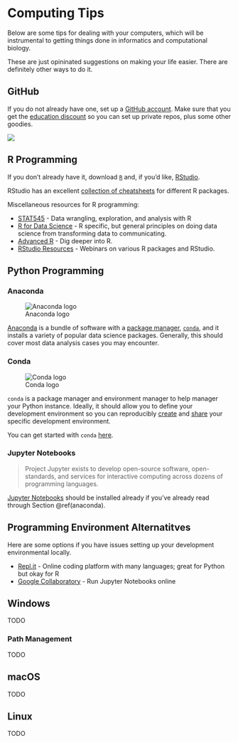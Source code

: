 # Computing Tips {#computing}

Below are some tips for dealing with your computers, which will be instrumental
to getting things done in informatics and computational biology.

These are just opininated suggestions on making your life easier. There are
definitely other ways to do it.

## GitHub

If you do not already have one, set up a [GitHub account](https://github.com).
Make sure that you get the [education discount](https://education.github.com/)
so you can set up private repos, plus some other goodies.

![](http://imgs.xkcd.com/comics/git.png)

## R Programming

If you don't already have it, download [`R`](https://cran.r-project.org) and, if
you'd like, [RStudio](https://www.rstudio.com/products/rstudio/#Desktop).

RStudio has an excellent
[collection of cheatsheets](https://www.rstudio.com/resources/cheatsheets/)
for different R packages.

Miscellaneous resources for R programming:

- [STAT545](http://stat545.com/) - Data wrangling, exploration, and analysis
  with R
- [R for Data Science](https://r4ds.had.co.nz/) - R specific, but general
  principles on doing data science from transforming data to communicating.
- [Advanced R](https://adv-r.hadley.nz/) - Dig deeper into R.
- [RStudio Resources](https://resources.rstudio.com/) - Webinars on various R
  packages and RStudio.

## Python Programming

### Anaconda {#anaconda}

![Anaconda logo](https://upload.wikimedia.org/wikipedia/en/c/cd/Anaconda_Logo.png)

[Anaconda](https://www.anaconda.com/download/) is a bundle of software with a
[package manager](https://en.wikipedia.org/wiki/Package_manager),
[`conda`](https://conda.io/), and it installs a variety of popular data science
packages.  Generally, this should cover most data analysis cases you may
encounter.

### Conda

![Conda logo](https://conda.io/en/master/_images/conda_logo.svg)

`conda` is a package manager and environment manager to help manager your
Python instance. Ideally, it should allow you to define your development
environment so you can reproducibly
[create](https://conda.io/projects/conda/en/latest/user-guide/tasks/manage-environments.html#creating-an-environment-from-an-environment-yml-file)
and
[share](https://conda.io/projects/conda/en/latest/user-guide/tasks/manage-environments.html#sharing-an-environment)
your specific development environment.

You can get started with `conda`
[here](https://conda.io/projects/conda/en/latest/user-guide/getting-started.html).

### Jupyter Notebooks

> Project Jupyter exists to develop open-source software, open-standards, and
> services for interactive computing across dozens of programming languages.

[Jupyter Notebooks](https://jupyter.org/) should be installed already if you've
already read through Section \@ref(anaconda).

## Programming Environment Alternatitves

Here are some options if you have issues setting up your development
environmental locally.

- [Repl.it](https://repl.it/) - Online coding platform with many languages;
  great for Python but okay for R
- [Google Collaboratory](https://colab.research.google.com/notebook) - Run
  Jupyter Notebooks online

## Windows

TODO

### Path Management

TODO

## macOS

TODO

## Linux

TODO
